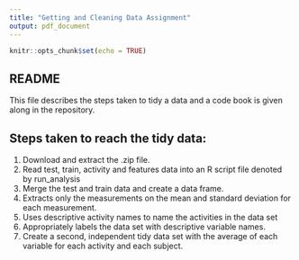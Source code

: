---
title: "Getting and Cleaning Data Assignment"
output: pdf_document
---

```{r setup, include=FALSE}
knitr::opts_chunk$set(echo = TRUE)
```

## README

This file describes the steps taken to tidy a data and a code book is given along in the repository.

## Steps taken to reach the tidy data:

1.  Download and extract the .zip file.
2.  Read test, train, activity and features data into an R script file denoted by     run_analysis
3.  Merge the test and train data and create a data frame.
4.  Extracts only the measurements on the mean and standard deviation for each       measurement.
5.  Uses descriptive activity names to name the activities in the data set
6.  Appropriately labels the data set with descriptive variable names.
7.  Create a second, independent tidy data set with the average of each variable for each activity and each subject.